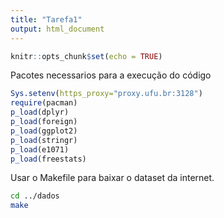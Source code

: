 ```yaml
---
title: "Tarefa1"
output: html_document
---
```


```r
knitr::opts_chunk$set(echo = TRUE)
```
Pacotes necessarios para a execução do código
```r
Sys.setenv(https_proxy="proxy.ufu.br:3128")
require(pacman)
p_load(dplyr)
p_load(foreign)
p_load(ggplot2)
p_load(stringr)
p_load(e1071)
p_load(freestats)
```
Usar o Makefile para baixar o dataset da internet.

```bash
cd ../dados
make
```

